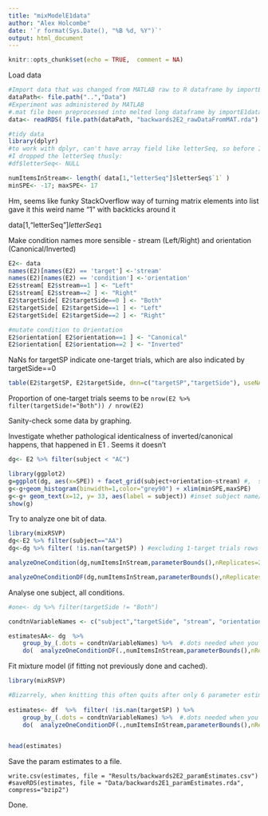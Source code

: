 ```yaml
---
title: "mixModelE1data"
author: "Alex Holcombe"
date: '`r format(Sys.Date(), "%B %d, %Y")`'
output: html_document
---
```


```r
knitr::opts_chunk$set(echo = TRUE,  comment = NA)
```

Load data

```r


#Import data that was changed from MATLAB raw to R dataframe by importE2data.Rmd
dataPath<- file.path("..","Data")
#Experiment was administered by MATLAB
#.mat file been preprocessed into melted long dataframe by importE1data.Rmd
data<- readRDS( file.path(dataPath, "backwards2E2_rawDataFromMAT.rda") ) 

#tidy data
library(dplyr)
#to work with dplyr, can't have array field like letterSeq, so before I fixed it in turnMatIntoMeltedDataframe, 
#I dropped the letterSeq thusly:
#df$letterSeq<- NULL

numItemsInStream<- length( data[1,"letterSeq"]$letterSeq$`1` )  
minSPE<- -17; maxSPE<- 17

```

Hm, seems like funky StackOverflow way of turning matrix elements into list gave it this weird name "1" with backticks around it  

data[1,"letterSeq"]$letterSeq$`1`


Make condition names more sensible - stream (Left/Right) and orientation (Canonical/Inverted)
```r
E2<- data
names(E2)[names(E2) == 'target'] <-'stream'
names(E2)[names(E2) == 'condition'] <-'orientation'
E2$stream[ E2$stream==1 ] <- "Left"
E2$stream[ E2$stream==2 ] <- "Right"
E2$targetSide[ E2$targetSide==0 ] <- "Both"
E2$targetSide[ E2$targetSide==1 ] <- "Left"
E2$targetSide[ E2$targetSide==2 ] <- "Right"

#mutate condition to Orientation
E2$orientation[ E2$orientation==1 ] <- "Canonical"
E2$orientation[ E2$orientation==2 ] <- "Inverted"

```

NaNs for targetSP indicate one-target trials, which are also indicated by targetSide==0
```r

table(E2$targetSP, E2$targetSide, dnn=c("targetSP","targetSide"), useNA="ifany")

```
Proportion of one-target trials seems to be 
`nrow(E2 %>% filter(targetSide!="Both")) / nrow(E2)`


Sanity-check some data by graphing.

Investigate whether pathological identicalness of inverted/canonical happens, that happened in E1 . Seems it doesn't

```r
dg<- E2 %>% filter(subject < "AC")

library(ggplot2)
g=ggplot(dg, aes(x=SPE)) + facet_grid(subject+orientation~stream) #,  scales="free_y")
g<-g+geom_histogram(binwidth=1,color="grey90") + xlim(minSPE,maxSPE)
g<-g+ geom_text(x=12, y= 33, aes(label = subject)) #inset subject name/number. Unfortunately it overwrites itself a million times
show(g)
```

Try to analyze one bit of data.
```r
library(mixRSVP)
dg<-E2 %>% filter(subject=="AA")
dg<-dg %>% filter( !is.nan(targetSP) ) #excluding 1-target trials rows reporting stream on opposite side. Eventually, use those to evaluate swaps.

analyzeOneCondition(dg,numItemsInStream,parameterBounds(),nReplicates=2)

analyzeOneConditionDF(dg,numItemsInStream,parameterBounds(),nReplicates=2)

```

Analyse one subject, all conditions.
```r
#one<- dg %>% filter(targetSide != "Both")

condtnVariableNames <- c("subject","targetSide", "stream", "orientation")  

estimatesAA<- dg  %>%  
    group_by_(.dots = condtnVariableNames) %>%  #.dots needed when you have a variable containing multiple factor names
    do(  analyzeOneConditionDF(.,numItemsInStream,parameterBounds(),nReplicates=5) )
```


Fit mixture model (if fitting not previously done and cached). 
```r

library(mixRSVP)

#Bizarrely, when knitting this often quits after only 6 parameter estimates. Don't know if there's some function fitting error catch problem
  
estimates<- df  %>%  filter( !is.nan(targetSP) ) %>%
    group_by_(.dots = condtnVariableNames) %>%  #.dots needed when you have a variable containing multiple factor names
    do(  analyzeOneConditionDF(.,numItemsInStream,parameterBounds(),nReplicates=5) )


head(estimates)
```

Save the param estimates to a file.
```Save

write.csv(estimates, file = "Results/backwards2E2_paramEstimates.csv")
#saveRDS(estimates, file = "Data/backwards2E1_paramEstimates.rda", compress="bzip2")

```
Done.
